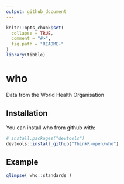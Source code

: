 ```yaml
---
output: github_document
---
```


```r
knitr::opts_chunk$set(
  collapse = TRUE,
  comment = "#>",
  fig.path = "README-"
)
library(tibble)

```

# who

Data from the World Health Organisation

## Installation

You can install who from github with:

```r
# install.packages("devtools")
devtools::install_github("ThinkR-open/who")
```

## Example

```r
glimpse( who::standards )
```

